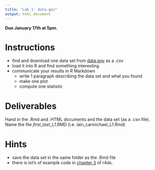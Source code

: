 ```yaml
---
title: "Lab 1: data.gov"
output: html_document
---
```

**Due January 17th at 5pm.**

# Instructions
- find and download one data set from [data.gov](https://www.data.gov/) as a .csv
- load it into R and find something interesting
- communicate your results in R Markdown
    - write 1 paragraph describing the data set and what you found
    - make one plot
    - compute one statistic


# Deliverables
Hand in the .Rmd and .HTML documents and the data set (as a .csv file). Name the file *first*_*last*_L1.RMD (i.e. iain_carmichael_L1.Rmd)

# Hints
- save the data set in the same folder as the .Rmd file
- there is lot's of example code in [chapter 3](http://r4ds.had.co.nz/data-visualisation.html) of r4ds.